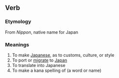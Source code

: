 == Verb ==

=== Etymology ===
From ''Nippon'', native name for Japan

=== Meanings ===

#To make [[Japanese]], as to customs, culture, or style
#To port or [[migrate]] to [[Japan]]
#To translate into Japanese
#To make a kana spelling of (a word or name)